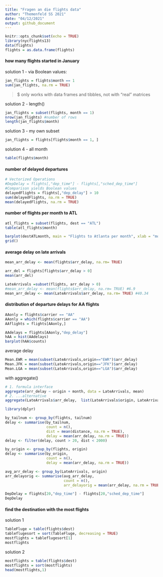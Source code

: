 ```yaml
---
title: "Fragen an die flights data"
author: "Themenfeld SS 2021"
date: "04/12/2021"
output: github_document
---
```


```r
knitr::opts_chunk$set(echo = TRUE)
library(nycflights13)
data(flights)
flights = as.data.frame(flights)
```


#### how many flights started in January
solution 1 - via Boolean values:
```r
jan_flights = flights$month == 1
sum(jan_flights, na.rm = TRUE)
```
> $ only works with data frames and tibbles, not with "real" matrices

solution 2 - length()
```r
jan_flights = subset(flights, month == 1)
nrow(jan_flights) #number of rows
length(jan_flights$month)
```

solution 3 - my own subset
```r
jan_flights = flights[flights$month == 1, ]
```

solution 4 - all month
```r
table(flights$month)
```

#### number of delayed departures
```r
# Vectorized Operations
#DepDelay = flights[,"dep_time"] - flights[,"sched_dep_time"]
#Comparison yields Boolean values
delayedFlights = flights[,"dep_delay"] > 10
sum(delayedFlights, na.rm = TRUE)
mean(delayedFlights, na.rm = TRUE)
```

#### number of flights per month to ATL
```r
atl_flights = subset(flights, dest == "ATL")
table(atl_flights$month)

barplot(destATLmonth, main = "Flights to Atlanta per month", xlab = "month", ylab = "Num flights")
grid()
```

#### average delay on late arrivals
```r
mean_arr_delay <- mean(flights$arr_delay, na.rm= TRUE)

arr_del = flights[flights$arr_delay > 0]
mean(arr_del)

LateArrivals =subset(flights, arr_delay > 0) 
#mean_arr_delay <- mean(flights$arr_delay, na.rm= TRUE) #6.9
mean_arr_delay <- mean(LateArrivals$arr_delay, na.rm= TRUE) #40.34
```

#### distribution of departure delays for AA flights
```r
AAonly = flights$carrier == "AA"
AAonly = which(flights$carrier == "AA")
AAflights = flights[AAonly,]

AAdelays = flights[AAonly,"dep_delay"]
hAA = hist(AAdelays)
barplot(hAA$counts)
```
average delay
```r
Mean.EWR = mean(subset(LateArrivals,origin=="EWR")$arr_delay)
Mean.JFK = mean(subset(LateArrivals,origin=="JFK")$arr_delay)
Mean.LGA = mean(subset(LateArrivals,origin=="LGA")$arr_delay)
```
with aggregate()
```r
# 1. formula interface
aggregate(arr_delay ~ origin + month, data = LateArrivals, mean)
# 2. ...alternative
aggregate(LateArrivals$arr_delay,  list(LateArrivals$origin, LateArrivals$month), mean)
```

```r
library(dplyr)

by_tailnum <- group_by(flights, tailnum)
delay <- summarise(by_tailnum,
                   count = n(),
                   dist = mean(distance, na.rm = TRUE),
                   delay = mean(arr_delay, na.rm = TRUE))
delay <- filter(delay, count > 20, dist < 2000)

by_origin <- group_by(flights, origin)
delay <- summarise(by_origin,
                   count = n(),
                   delay = mean(arr_delay, na.rm = TRUE))

avg_arr_delay <- group_by(LateArrivals, origin)
arr_delayorig <- summarise(avg_arr_delay,
                           count = n(),
                           arr_delayorig = mean(arr_delay, na.rm = TRUE))
```

```r
DepDelay = flights[20,"dep_time"] - flights[20,"sched_dep_time"]
DepDelay
```


#### find the destination with the most flights
solution 1
```r
TableFluge = table(flights$dest)
tableflugesort = sort(TableFluge, decreasing = TRUE)
mostflights = tableflugesort[1]
mostflights
```
solution 2
```r
mostflights = table(flights$dest)
mostflights = sort(mostflights)
head(mostflights,1)
```